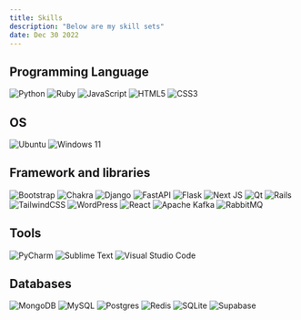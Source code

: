 ```yaml
---
title: Skills
description: "Below are my skill sets"
date: Dec 30 2022
---
```



## Programming Language

![Python](https://img.shields.io/badge/python-3670A0?style=for-the-badge&logo=python&logoColor=ffdd54) ![Ruby](https://img.shields.io/badge/ruby-%23CC342D.svg?style=for-the-badge&logo=ruby&logoColor=white) ![JavaScript](https://img.shields.io/badge/javascript-%23323330.svg?style=for-the-badge&logo=javascript&logoColor=%23F7DF1E)
![HTML5](https://img.shields.io/badge/html5-%23E34F26.svg?style=for-the-badge&logo=html5&logoColor=white) ![CSS3](https://img.shields.io/badge/css3-%231572B6.svg?style=for-the-badge&logo=css3&logoColor=white)


## OS

![Ubuntu](https://img.shields.io/badge/Ubuntu-E95420?style=for-the-badge&logo=ubuntu&logoColor=white) ![Windows 11](https://img.shields.io/badge/Windows%2011-%230079d5.svg?style=for-the-badge&logo=Windows%2011&logoColor=white)


## Framework and libraries

![Bootstrap](https://img.shields.io/badge/bootstrap-%23563D7C.svg?style=for-the-badge&logo=bootstrap&logoColor=white) ![Chakra](https://img.shields.io/badge/chakra-%234ED1C5.svg?style=for-the-badge&logo=chakraui&logoColor=white)
![Django](https://img.shields.io/badge/django-%23092E20.svg?style=for-the-badge&logo=django&logoColor=white) ![FastAPI](https://img.shields.io/badge/FastAPI-005571?style=for-the-badge&logo=fastapi) ![Flask](https://img.shields.io/badge/flask-%23000.svg?style=for-the-badge&logo=flask&logoColor=white) ![Next JS](https://img.shields.io/badge/Next-black?style=for-the-badge&logo=next.js&logoColor=white)
![Qt](https://img.shields.io/badge/Qt-%23217346.svg?style=for-the-badge&logo=Qt&logoColor=white) ![Rails](https://img.shields.io/badge/rails-%23CC0000.svg?style=for-the-badge&logo=ruby-on-rails&logoColor=white)
![TailwindCSS](https://img.shields.io/badge/tailwindcss-%2338B2AC.svg?style=for-the-badge&logo=tailwind-css&logoColor=white) ![WordPress](https://img.shields.io/badge/WordPress-%23117AC9.svg?style=for-the-badge&logo=WordPress&logoColor=white)
![React](https://img.shields.io/badge/react-%2320232a.svg?style=for-the-badge&logo=react&logoColor=%2361DAFB) ![Apache Kafka](https://img.shields.io/badge/Apache%20Kafka-000?style=for-the-badge&logo=apachekafka)
![RabbitMQ](https://img.shields.io/badge/Rabbitmq-FF6600?style=for-the-badge&logo=rabbitmq&logoColor=white)


## Tools

![PyCharm](https://img.shields.io/badge/pycharm-143?style=for-the-badge&logo=pycharm&logoColor=black&color=black&labelColor=green) ![Sublime Text](https://img.shields.io/badge/sublime_text-%23575757.svg?style=for-the-badge&logo=sublime-text&logoColor=important)
![Visual Studio Code](https://img.shields.io/badge/Visual%20Studio%20Code-0078d7.svg?style=for-the-badge&logo=visual-studio-code&logoColor=white)


## Databases

![MongoDB](https://img.shields.io/badge/MongoDB-%234ea94b.svg?style=for-the-badge&logo=mongodb&logoColor=white) ![MySQL](https://img.shields.io/badge/mysql-%2300f.svg?style=for-the-badge&logo=mysql&logoColor=white)
![Postgres](https://img.shields.io/badge/postgres-%23316192.svg?style=for-the-badge&logo=postgresql&logoColor=white) ![Redis](https://img.shields.io/badge/redis-%23DD0031.svg?style=for-the-badge&logo=redis&logoColor=white)
![SQLite](https://img.shields.io/badge/sqlite-%2307405e.svg?style=for-the-badge&logo=sqlite&logoColor=white) ![Supabase](https://img.shields.io/badge/Supabase-3ECF8E?style=for-the-badge&logo=supabase&logoColor=white)
